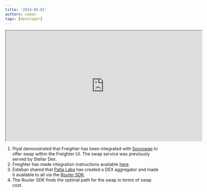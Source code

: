 ```yaml
---
title: '2024-08-01'
authors: naman
tags: [developer]
---
```


<iframe
  src="https://drive.google.com/file/d/tbd/preview"
  width="640"
  height="360"
  allow="autoplay"
></iframe>


1. Piyal demonstrated that Freighter has been integrated with [Soroswap](https://soroswap.finance/) to offer swap within the Freighter UI. The swap service was previously served by Stellar Dex.
2. Freighter has made integration instructions available [here](https://github.com/stellar/freighter/blob/d248f2ad0aa03da72ea6eeaf7907ac0454fdcc72/extension/INTEGRATING_SOROSWAP.MD?plain=1#L2).
3. Esteban shared that [Palta Labs](https://paltalabs.io/) has created a DEX aggregator and made it available to all via the [Router SDK](https://docs.soroswap.finance/03-technical-reference/07-optimal-route/01-soroswap-router-sdk).
4. The Router SDK finds the optimal path for the swap in terms of swap cost. 
